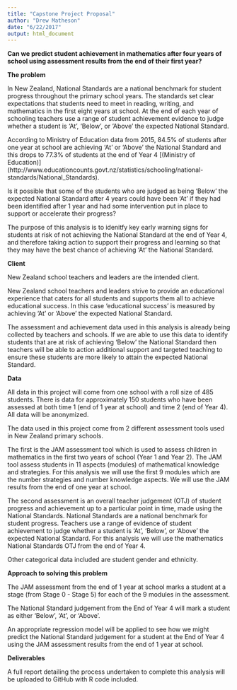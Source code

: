 ```yaml
---
title: "Capstone Project Proposal"
author: "Drew Matheson"
date: "6/22/2017"
output: html_document
---
```


**Can we predict student achievement in mathematics after four years of school using assessment results from the end of their first year?**

**The problem**

In New Zealand, National Standards are a national benchmark for student progress throughout the primary school years. The standards set clear expectations that students need to meet in reading, writing, and mathematics in the first eight years at school. At the end of each year of schooling teachers use a range of student achievement evidence to judge whether a student is 'At', 'Below', or 'Above' the expected National Standard. 
 
According to Ministry of Education data from 2015, 84.5% of students after one year at school are achieving 'At' or 'Above' the National Standard and this drops to 77.3% of students at the end of Year 4 [(Ministry of Education)] (http://www.educationcounts.govt.nz/statistics/schooling/national-standards/National_Standards).

Is it possible that some of the students who are judged as being 'Below' the expected National Standard after 4 years could have been 'At' if they had been identified after 1 year and had some intervention put in place to support or accelerate their progress?

The purpose of this analysis is to idenitfy key early warning signs for students at risk of not achieving the National Standard at the end of Year 4, and therefore taking action to support their progress and learning so that they may have the best chance of achieving 'At' the National Standard.


**Client**

New Zealand school teachers and leaders are the intended client. 

New Zealand school teachers and leaders strive to provide an educational experience that caters for all students and supports them all to achieve educational success. In this case 'educational success' is measured by achieving 'At' or 'Above' the expected National Standard. 

The assessment and achievement data used in this analysis is already being collected by teachers and schools. If we are able to use this data to identify students that are at risk of achieving 'Below' the National Standard then teachers will be able to action additional support and targeted teaching to ensure these students are more likely to attain the expected National Standard. 


**Data**

All data in this project will come from one school with a roll size of 485 students. There is data for approximately 150 students who have been assessed at both time 1 (end of 1 year at school) and time 2 (end of Year 4). All data will be anonymized.

The data used in this project come from 2 different assessment tools used in New Zealand primary schools.

The first is the JAM assessment tool which is used to assess children in mathematics in the first two years of school (Year 1 and Year 2). The JAM tool assess students in 11 aspects (modules) of mathematical knowledge and strategies. For this analysis we will use the first 9 modules which are the number strategies and number knowledge aspects. We will use the JAM results from the end of one year at school.

The second assessment is an overall teacher judgement (OTJ) of student progress and achievement up to a particular point in time, made using the National Standards. National Standards are a national benchmark for student progress. Teachers use a range of evidence of student achievement to judge whether a student is 'At', 'Below', or 'Above' the expected National Standard. For this analysis we will use the mathematics National Standards OTJ from the end of Year 4.

Other categorical data included are student gender and ethnicity.


**Approach to solving this problem**

The JAM assessment from the end of 1 year at school marks a student at a stage (from Stage 0 - Stage 5) for each of the 9 modules in the assessment. 

The National Standard judgement from the End of Year 4 will mark a student as either 'Below', 'At', or 'Above'. 

An appropriate regression model will be applied to see how we might predict the National Standard judgement for a student at the End of Year 4 using the JAM assessment results from the end of 1 year at school. 


**Deliverables**

A full report detailing the process undertaken to complete this analysis will be uploaded to GitHub with R code included.  
